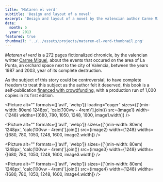 ```yaml
---
title: 'Mataren el verd'
subtitle: 'Design and layout of a novel'
excerpt: 'Design and layout of a novel by the valencian author Carme Miquel.'
date:
  month: 5
  year: 2013
featured: true
thumbnail: '../../assets/projects/mataren-el-verd-thumbnail.png'
---
```



_Mataren el verd_ is a 272 pages fictionalized chronicle, by the valencian writter [Carme Miquel](https://carmemiquel.com), about the events that occured on the area of La Punta, an orchard space next to the city of Valencia, between the years 1987 and 2003, year of its complete destruction.

As the subject of this story could be controversial, to have complete freedom to treat this subject as the author felt it deserved, this book is a self-publication [financed with crowdfunding,](https://www.verkami.com/projects/3969-mataren-el-verd-una-novella-sobre-la-punta/) with a production run of 1,000 copies in its first edition.

<Picture
	alt=""
	formats={['avif', 'webp']}
	loading="eager"
	sizes={['(min-width: 80em) 1248px', 'calc(100vw - 4rem)'].join()}
	src={image1}
	width={1248}
	widths={[680, 780, 1050, 1248, 1600, image1.width]}
/>

<Picture
	alt=""
	formats={['avif', 'webp']}
	sizes={['(min-width: 80em) 1248px', 'calc(100vw - 4rem)'].join()}
	src={image2}
	width={1248}
	widths={[680, 780, 1050, 1248, 1600, image2.width]}
/>

<Picture
	alt=""
	formats={['avif', 'webp']}
	sizes={['(min-width: 80em) 1248px', 'calc(100vw - 4rem)'].join()}
	src={image3}
	width={1248}
	widths={[680, 780, 1050, 1248, 1600, image3.width]}
/>

<Picture
	alt=""
	formats={['avif', 'webp']}
	sizes={['(min-width: 80em) 1248px', 'calc(100vw - 4rem)'].join()}
	src={image4}
	width={1248}
	widths={[680, 780, 1050, 1248, 1600, image4.width]}
/>
